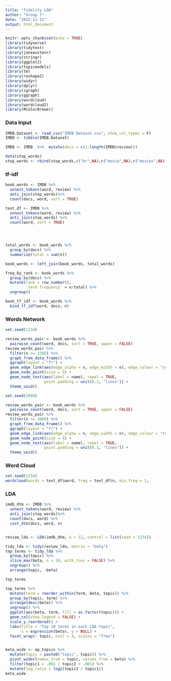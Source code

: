 ```yaml
---
title: "fidelity LDA"
author: "Group 7"
date: "2022-11-12"
output: html_document
---
```


```r
knitr::opts_chunk$set(echo = TRUE)
library(tidyverse)
library(tidytext)
library(janeaustenr)
library(stringr)
library(ggplot2)
library(topicmodels)
library(tm)
library(reshape2)
library(widyr)
library(dplyr)
library(igraph)
library(ggraph)
library(wordcloud)
library(wordcloud2)
library(RColorBrewer)
```

### Data Input
```r
IMDB.Dataset <- read_csv("IMDB Dataset.csv", show_col_types = F)
IMDB <- tibble(IMDB.Dataset)

IMDB <- IMDB  %>%  mutate(docs = c(1:length(IMDB$review)))

data(stop_words)
stop_words <- rbind(stop_words,c("br",NA),c("movie",NA),c("movies",NA),c("film",NA))
```

### tf-idf
```r
book_words <- IMDB %>%
  unnest_tokens(word, review) %>%
  anti_join(stop_words)%>%
  count(docs, word, sort = TRUE)

text_df <- IMDB %>%
  unnest_tokens(word, review) %>%
  anti_join(stop_words) %>%
  count(word, sort = TRUE)




total_words <- book_words %>% 
  group_by(docs) %>% 
  summarize(total = sum(n))

book_words <- left_join(book_words, total_words)

freq_by_rank <- book_words %>% 
  group_by(docs) %>% 
  mutate(rank = row_number(), 
         `term frequency` = n/total) %>%
  ungroup()

book_tf_idf <- book_words %>%
  bind_tf_idf(word, docs, n)


```

### Words Network
```r
set.seed(1234)

review_words_pair <- book_words %>% 
  pairwise_count(word, docs, sort = TRUE, upper = FALSE)
review_words_pair %>%
  filter(n >= 2200) %>%
  graph_from_data_frame() %>%
  ggraph(layout = "fr") +
  geom_edge_link(aes(edge_alpha = n, edge_width = n), edge_colour = "cyan4") +
  geom_node_point(size = 5) +
  geom_node_text(aes(label = name), repel = TRUE, 
                 point.padding = unit(0.2, "lines")) +
  theme_void()
```

```r
set.seed(2000)

review_words_pair <- book_words %>% 
  pairwise_count(word, docs, sort = TRUE, upper = FALSE)
review_words_pair %>%
  filter(n >= 3000) %>%
  graph_from_data_frame() %>%
  ggraph(layout = "fr") +
  geom_edge_link(aes(edge_alpha = n, edge_width = n), edge_colour = "red") +
  geom_node_point(size = 4) +
  geom_node_text(aes(label = name), repel = TRUE, 
                 point.padding = unit(0.3, "lines")) +
  theme_void()
```

### Word Cloud
```r
set.seed(1234)
wordcloud(words = text_df$word, freq = text_df$n, min.freq = 1,           max.words=200, random.order=FALSE, rot.per=0.35, colors=brewer.pal(8, "Dark2"))
```



### LDA
```r
imdb_dtm <- IMDB %>%
  unnest_tokens(word, review) %>%
  anti_join(stop_words)%>%
  count(docs, word) %>%
  cast_dtm(docs, word, n)


review_lda <- LDA(imdb_dtm, k = 12, control = list(seed = 1234))

tidy_lda <- tidy(review_lda, matrix = "beta")
top_terms <- tidy_lda %>%
  group_by(topic) %>%
  slice_max(beta, n = 10, with_ties = FALSE) %>%
  ungroup() %>%
  arrange(topic, -beta)

top_terms

top_terms %>%
  mutate(term = reorder_within(term, beta, topic)) %>%
  group_by(topic, term) %>%    
  arrange(desc(beta)) %>%  
  ungroup() %>%
  ggplot(aes(beta, term, fill = as.factor(topic))) +
  geom_col(show.legend = FALSE) +
  scale_y_reordered() +
  labs(title = "Top 10 terms in each LDA topic",
       x = expression(beta), y = NULL) +
  facet_wrap(~ topic, ncol = 4, scales = "free")


beta_wide <- ap_topics %>%
  mutate(topic = paste0("topic", topic)) %>%
  pivot_wider(names_from = topic, values_from = beta) %>% 
  filter(topic1 > .001 | topic2 > .001) %>%
  mutate(log_ratio = log2(topic2 / topic1))
beta_wide


```
